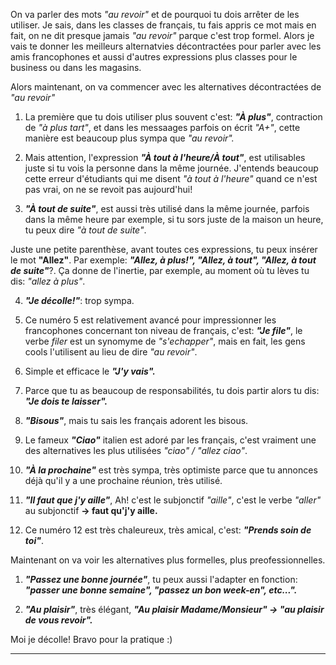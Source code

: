 On va parler des mots _"au revoir"_ et de pourquoi tu dois arrêter de les utiliser. Je sais, dans les classes de français, tu fais appris ce mot mais en fait, on ne dit presque jamais _"au revoir"_ parque c'est trop formel. Alors je vais te donner les meilleurs alternatvies décontractées pour parler avec les amis francophones et aussi d'autres expressions plus classes pour le business ou dans les magasins.

Alors maintenant, on va commencer avec les alternatives décontractées de _"au revoir"_

1. La première que tu dois utiliser plus souvent c'est: **_"À plus"_**, contraction de _"à plus tart"_, et dans les messaages parfois on écrit _"A+"_, cette manière est beaucoup plus sympa que _"au revoir"._

2. Mais attention, l'expression **_"À tout à l'heure/À tout"_**, est utilisables juste si tu vois la personne dans la même journée. J'entends beaucoup cette erreur d'étudiants qui me disent _"à tout à l'heure"_ quand ce n'est pas vrai, on ne se revoit pas aujourd'hui!

3. **_"À tout de suite"_**, est aussi très utilisé dans la même journée, parfois dans la même heure par exemple, si tu sors juste de la maison un heure, tu peux dire _"à tout de suite"_.

Juste une petite parenthèse, avant toutes ces expressions, tu peux insérer le mot **"Allez"**. Par exemple: **_"Allez, à plus!", "Allez, à tout", "Allez, à tout de suite"_**?. Ça donne de l'inertie, par exemple, au moment où tu lèves tu dis: _"allez à plus"_.

4. **_"Je décolle!"_**: trop sympa.

5. Ce numéro 5 est relativement avancé pour impressionner les francophones concernant ton niveau de français, c'est: **_"Je file"_**, le verbe _filer_ est un synomyme de _"s'echapper"_, mais en fait, les gens cools l'utilisent au lieu de dire _"au revoir"_.

6. Simple et efficace le **_"J'y vais"._**

7. Parce que tu as beaucoup de responsabilités, tu dois partir alors tu dis: **_"Je dois te laisser"._**

8. **_"Bisous"_**, mais tu sais les français adorent les bisous.

9. Le fameux **_"Ciao"_** italien est adoré par les français, c'est vraiment une des alternatives les plus utilisées _"ciao" / "allez ciao"_.

10. **_"À la prochaine"_** est très sympa, très optimiste parce que tu annonces déjà qu'il y a une prochaine réunion, très utilisé.

11. **_"Il faut que j'y aille"_**, Ah! c'est le subjonctif _"aille"_, c'est le verbe _"aller"_ au subjonctif **→ faut qu'j'y aille.**

12. Ce numéro 12 est très chaleureux, très amical, c'est: **_"Prends soin de toi"_**.

Maintenant on va voir les alternatives plus formelles, plus preofessionnelles.

1. **_"Passez une bonne journée"_**, tu peux aussi l'adapter en fonction: **_"passer une bonne semaine", "passez un bon week-en", etc..."._**

2. **_"Au plaisir"_**, très élégant, **_"Au plaisir Madame/Monsieur" → "au plaisir de vous revoir"._**

Moi je décolle! Bravo pour la pratique :)

---
